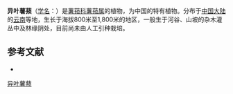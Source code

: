 {{Speciesbox
| name = 异叶薯蓣
| status = 
| status_system = 
| image =
| genus = Dioscorea
| species = biformifolia
| authority = Péi et C. T. Ting
}}

'''异叶薯蓣'''（[[学名|学名]]：{{lang|la|''Dioscorea biformifolia''}}）是[[薯蓣科|薯蓣科]][[薯蓣属|薯蓣属]]的植物，为中国的特有植物。分布于[[中国大陆|中国大陆]]的[[云南|云南]]等地，生长于海拔800米至1,800米的地区，一般生于河谷、山坡的杂木灌丛中及林缘阴处，目前尚未由人工引种栽培。

== 参考文献 ==
<div class="references-small">
* {{cite web| url =http://www.bioinfo.cn/db05/KmzwSpecies.php?action=view&id=7518| title =异叶薯蓣| work =《中国高等植物数据库全库》| publisher =中国科学院微生物研究所| author =昆明植物研究所| accessdate =2009-02-24| deadurl =yes| archiveurl =https://web.archive.org/web/20160305023734/http://www.bioinfo.cn/db05/KmzwSpecies.php?action=view&id=7518| archivedate =2016-03-05}}
</div>
{{Taxonbar|from=Q11065937}}

[[Category:薯蓣属|异叶薯蓣]]


{{植物小作品}}